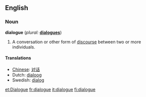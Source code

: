 ==English==

===Noun===
'''dialogue'''  (''plural:'' '''[[dialogues]]''')
# A conversation or other form of [[discourse]] between two or more individuals.

====Translations====
*[[Chinese]]: [[对话]]
*Dutch: [[dialoog]] {{m}}
*Swedish: [[dialog]]

[[et:Dialogue]]
[[fr:dialogue]]
[[it:dialogue]]
[[fi:dialogue]]